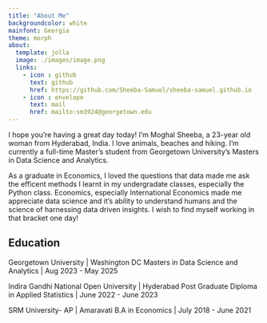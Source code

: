 ```yaml
---
title: "About Me"
backgroundcolor: white
mainfont: Georgia
theme: morph
about:
  template: jolla
  image: ./images/image.png
  links:
    - icon : github
      text: github
      href: https://github.com/Sheeba-Samuel/sheeba-samuel.github.io
    - icon : envelope
      text: mail
      href: mailto:sm3924@georgetown.edu   
--- 
```


I hope you're having a great day today! I'm Moghal Sheeba, a 23-year old woman from Hyderabad, India. I love animals, beaches and hiking. I'm currently a full-time Master's student from Georgetown University's Masters in Data Science and Analytics.

As a graduate in Economics, I loved the questions that data made me ask the efficent methods I learnt in my undergradate classes, especially the Python class. Economics, especially International Economics made me appreciate data science and it's ability to understand humans and the science of harnessing data driven insights. I wish to find myself working in that bracket one day!

## Education 


Georgetown University | Washington DC
Masters in Data Science and Analytics | Aug 2023 - May 2025


Indira Gandhi National Open University | Hyderabad
Post Graduate Diploma in Applied Statistics | June 2022 - June 2023

SRM University- AP | Amaravati
B.A in Economics | July 2018 - June 2021

## 

